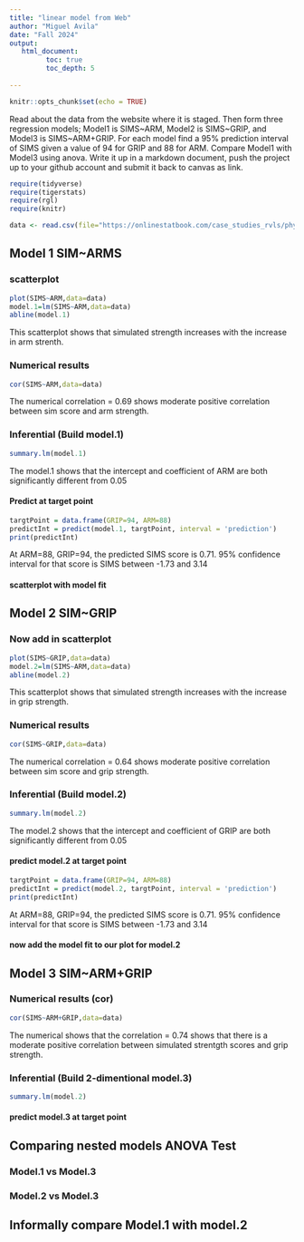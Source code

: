 ```yaml
---
title: "linear model from Web"
author: "Miguel Avila"
date: "Fall 2024"
output:
   html_document:
         toc: true
         toc_depth: 5
        
---
```


```r
knitr::opts_chunk$set(echo = TRUE)
```

Read about the data from the website where it is staged.  Then form three regression models; Model1 is SIMS~ARM, Model2 is SIMS~GRIP, and Model3 is SIMS~ARM+GRIP. For each model find a 95% prediction interval of SIMS given a value of 94  for GRIP and 88 for ARM. Compare Model1 with Model3 using anova. Write it up in a markdown document, push the project up to your github account and submit it back to canvas as link.    

 


```r
require(tidyverse)
require(tigerstats)
require(rgl)
require(knitr)

```

```r
data <- read.csv(file="https://onlinestatbook.com/case_studies_rvls/physical_strength/data.txt",sep="",header=TRUE)  

```

## Model 1 SIM~ARMS

### scatterplot

```r
plot(SIMS~ARM,data=data)
model.1=lm(SIMS~ARM,data=data)
abline(model.1)
```

This scatterplot shows that simulated strength increases with the increase in arm strenth.

### Numerical results

```r
cor(SIMS~ARM,data=data)
```

The numerical correlation = 0.69 shows moderate positive correlation between sim score and arm strength.    

### Inferential  (Build model.1)

```r
summary.lm(model.1)
```

The model.1 shows that the intercept and coefficient of ARM are both significantly different from 0.05


#### Predict at target point

```r
targtPoint = data.frame(GRIP=94, ARM=88)
predictInt = predict(model.1, targtPoint, interval = 'prediction')
print(predictInt)
```

At ARM=88, GRIP=94, the predicted SIMS score is 0.71. 95% confidence interval for that score is SIMS between -1.73 and 3.14


#### scatterplot with model fit
  

## Model 2 SIM~GRIP

### Now add in scatterplot

```r
plot(SIMS~GRIP,data=data)
model.2=lm(SIMS~ARM,data=data)
abline(model.2)
```

This scatterplot shows that simulated strength increases with the increase in grip strength.

### Numerical results 
```r
cor(SIMS~GRIP,data=data)
```

The numerical correlation = 0.64 shows moderate positive correlation between sim score and grip strength.

### Inferential  (Build model.2)
  
```r
summary.lm(model.2)
```

The model.2 shows that the intercept and coefficient of GRIP are both significantly different from 0.05


#### predict model.2 at target point

```r
targtPoint = data.frame(GRIP=94, ARM=88)
predictInt = predict(model.2, targtPoint, interval = 'prediction')
print(predictInt)
```

At ARM=88, GRIP=94, the predicted SIMS score is 0.71. 95% confidence interval for that score is SIMS between -1.73 and 3.14   

#### now add the model fit to our plot for model.2
  


## Model 3 SIM~ARM+GRIP

### Numerical results (cor)

```r
cor(SIMS~ARM+GRIP,data=data)
```
The numerical shows that the correlation = 0.74 shows that there is a moderate positive correlation between simulated strentgth scores and grip strength.      
  
### Inferential  (Build 2-dimentional model.3)

```r
summary.lm(model.2)
```


#### predict model.3 at target point
  

## Comparing nested models ANOVA Test

### Model.1 vs Model.3
### Model.2 vs Model.3

## Informally compare Model.1 with model.2

